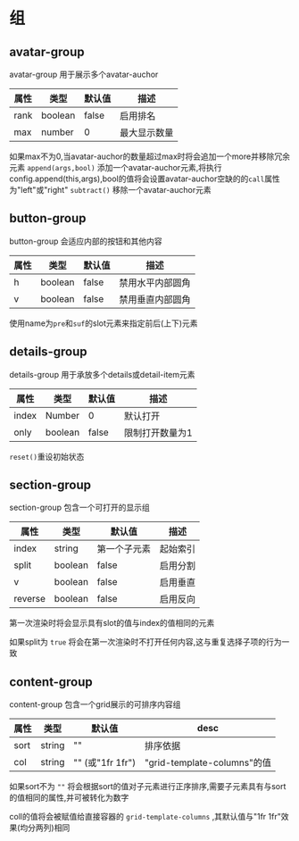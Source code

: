 # 组

## avatar-group

avatar-group 用于展示多个avatar-auchor

|属性|类型|默认值|描述|
|---|---|---|---|
|rank|boolean|false|启用排名|
|max|number|0|最大显示数量|

如果max不为0,当avatar-auchor的数量超过max时将会追加一个more并移除冗余元素
`append(args,bool)` 添加一个avatar-auchor元素,将执行config.append(this,args),bool的值将会设置avatar-auchor空缺的的`call`属性为"left"或"right"
`subtract()` 移除一个avatar-auchor元素

## button-group

button-group 会适应内部的按钮和其他内容

|属性|类型|默认值|描述|
|---|---|---|---|
|h|boolean|false|禁用水平内部圆角|
|v|boolean|false|禁用垂直内部圆角|

使用name为`pre`和`suf`的slot元素来指定前后(上下)元素

## details-group

details-group 用于承放多个details或detail-item元素

|属性|类型|默认值|描述|
|---|---|---|---|
|index|Number|0|默认打开|
|only|boolean|false|限制打开数量为1|

`reset()`重设初始状态

## section-group

section-group 包含一个可打开的显示组

|属性|类型|默认值|描述|
|---|---|---|---|
|index|string|第一个子元素|起始索引|
|split|boolean|false|启用分割|
|v|boolean|false|启用垂直|
|reverse|boolean|false|启用反向|

第一次渲染时将会显示具有slot的值与index的值相同的元素

如果split为 `true` 将会在第一次渲染时不打开任何内容,这与重复选择子项的行为一致

## content-group

content-group 包含一个grid展示的可排序内容组

|属性|类型|默认值|desc|
|---|---|---|---|
|sort|string|""|排序依据|
|col|string|"" (或"1fr 1fr")|"grid-template-columns"的值|

如果sort不为 `""` 将会根据sort的值对子元素进行正序排序,需要子元素具有与sort的值相同的属性,并可被转化为数字

coll的值将会被赋值给直接容器的 `grid-template-columns` ,其默认值与"1fr 1fr"效果(均分两列)相同
